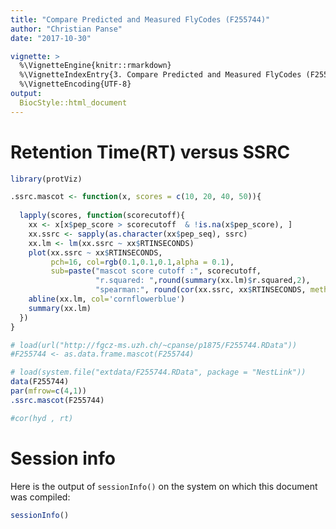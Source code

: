 ```yaml
---
title: "Compare Predicted and Measured FlyCodes (F255744)"
author: "Christian Panse"
date: "2017-10-30"

vignette: >
  %\VignetteEngine{knitr::rmarkdown}
  %\VignetteIndexEntry{3. Compare Predicted and Measured FlyCodes (F255744).}
  %\VignetteEncoding{UTF-8}
output:
  BiocStyle::html_document
---
```



# Retention Time(RT) versus SSRC

```r
library(protViz)

.ssrc.mascot <- function(x, scores = c(10, 20, 40, 50)){
 
  lapply(scores, function(scorecutoff){
    xx <- x[x$pep_score > scorecutoff  & !is.na(x$pep_score), ]
    xx.ssrc <- sapply(as.character(xx$pep_seq), ssrc)
    xx.lm <- lm(xx.ssrc ~ xx$RTINSECONDS)
    plot(xx.ssrc ~ xx$RTINSECONDS,
         pch=16, col=rgb(0.1,0.1,0.1,alpha = 0.1),
         sub=paste("mascot score cutoff :", scorecutoff, 
                   "r.squared: ",round(summary(xx.lm)$r.squared,2), 
                   "spearman:", round(cor(xx.ssrc, xx$RTINSECONDS, method = "spearman"),2)))
    abline(xx.lm, col='cornflowerblue')
    summary(xx.lm)
  })
}

# load(url("http://fgcz-ms.uzh.ch/~cpanse/p1875/F255744.RData"))
#F255744 <- as.data.frame.mascot(F255744)

# load(system.file("extdata/F255744.RData", package = "NestLink"))
data(F255744)
par(mfrow=c(4,1))
.ssrc.mascot(F255744)

#cor(hyd , rt)

```


# Session info

Here is the output of `sessionInfo()` on the system on which this
document was compiled:

```r
sessionInfo()
```
